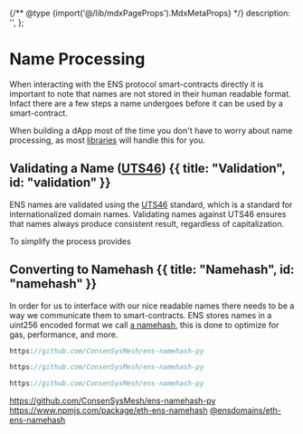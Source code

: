 
{/** @type {import('@/lib/mdxPageProps').MdxMetaProps} */}
    description: '',
};

# Name Processing

<WIP />

When interacting with the ENS protocol smart-contracts directly it is important to note that names are not stored in their human readable format.
Infact there are a few steps a name undergoes before it can be used by a smart-contract.

When building a dApp most of the time you don't have to worry about name processing, as most [libraries](/web/libraries) will handle this for you.

## Validating a Name ([UTS46](https://unicode.org/reports/tr46/)) {{ title: "Validation", id: "validation" }}

ENS names are validated using the [UTS46](https://www.unicode.org/reports/tr46/) standard, which is a standard for internationalized domain names.
Validating names against UTS46 ensures that names always produce consistent result, regardless of capitalization.

To simplify the process []() provides

## Converting to Namehash {{ title: "Namehash", id: "namehash" }}

In order for us to interface with our nice readable names there needs to be a way we communicate them to smart-contracts.
ENS stores names in a uint256 encoded format we call [a namehash](#namehash), this is done to optimize for gas, performance, and more.

<CodeGroup>

```jsx {{ title: "ens-namehash-py" }}
https://github.com/ConsenSysMesh/ens-namehash-py

```

```jsx {{ title: "eth-name-hash" }}
https://github.com/ConsenSysMesh/ens-namehash-py

```

```rust {{ title: "rust hash" }}
https://github.com/ConsenSysMesh/ens-namehash-py

```

</CodeGroup>

https://github.com/ConsenSysMesh/ens-namehash-py
https://www.npmjs.com/package/eth-ens-namehash
[@ensdomains/eth-ens-namehash](https://www.npmjs.com/package/@ensdomains/eth-ens-namehash)
